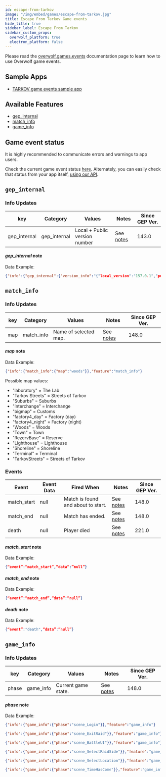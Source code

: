 ```yaml
---
id: escape-from-tarkov
image: "/img/embed/games/escape-from-tarkov.jpg"
title: Escape From Tarkov Game events
hide_title: true
sidebar_label: Escape From Tarkov
sidebar_custom_props:
  overwolf_platform: true
  electron_platform: false
---
```


<!-- GENERATED USING /scripts/generate.js -->

<head>
  <meta name="keywords" content="API for Escape From Tarkov, Escape From Tarkov API, SDK for Escape From Tarkov, Escape From Tarkov SDK"/>
</head>

<GameInfo gameId={21634} page="docs" />

Please read the [overwolf.games.events](../events) documentation page to learn how to use Overwolf game events.

## Sample Apps
* [TARKOV game events sample app](https://github.com/overwolf/events-sample-apps/tree/master/escape-from-tarkov-events-sample-app)

## Available Features

* [gep_internal](#gep_internal)
* [match_info](#match_info)
* [game_info](#game_info)

## Game event status

It is highly recommended to communicate errors and warnings to app users. 

Check the current game event status [here](/status/escape-from-tarkov/). Alternately, you can easily check that status from your app itself, [using our API](/topics/using-events/how-to-check-events-status-from-app).

## `gep_internal`

### Info Updates

key          | Category    | Values                    | Notes                 | Since GEP Ver. |
------------ | ------------| ------------------------- | --------------------- | ------------- | 
gep_internal | gep_internal| Local + Public version number|See [notes](#gep_internal-note)|   143.0       |

#### *gep_internal* note

Data Example:

```json
{"info":{"gep_internal":{"version_info":"{"local_version":"157.0.1","public_version":"157.0.1","is_updated":true}"}},"feature":"gep_internal"}
```

## `match_info`

### Info Updates

key          | Category    | Values                    | Notes                 | Since GEP Ver. |
------------ | ------------| ------------------------- | --------------------- | ------------- | 
map          | match_info  | Name of selected map.     | See [notes](#map-note)|   148.0       |

#### *map* note

Data Example:

```json
{"info":{"match_info":{"map":"woods"}},"feature":"match_info"}
```

Possible map values:
* "laboratory" = The Lab
* "Tarkov Streets" = Streets of Tarkov
* "Suburbs" = Suburbs
* "Interchange" = Interchange
* "bigmap" = Customs
* "factory4_day" = Factory (day)
* "factory4_night" = Factory (night)
* "Woods" = Woods
* "Town" = Town
* "RezervBase" = Reserve
* "Lighthouse" = Lighthouse
* "Shoreline" = Shoreline
* "Terminal" = Terminal
* "TarkovStreets" = Streets of Tarkov

### Events

Event       | Event Data   | Fired When    | Notes              | Since GEP Ver. |
------------| -------------| --------------| ------------------ | --------------|
match_start | null         | Match is found and about to start. | See [notes](#match_start-note) | 148.0  |
match_end   | null         | Match has ended.                   | See [notes](#match_end-note)   | 148.0  |
death       | null         | Player died                        |See [notes](#death-note)        | 221.0  |


#### *match_start* note

Data Example:

```json
{“event”:”match_start”,“data”:”null”}
```

#### *match_end* note

Data Example:

```json
{“event”:”match_end”,“data”:”null”}
```

#### *death* note

Data Example:

```json
{“event”:"death",“data”:”null”}
```

## `game_info`

### Info Updates

key          | Category    | Values                    | Notes                 | Since GEP Ver. |
------------ | ------------| ------------------------- | --------------------- | ------------- | 
phase        | game_info   | Current game state.       | See [notes](#phase-note)|   148.0       |

#### *phase* note

Data Example:

```json
{"info":{"game_info":{"phase":"scene_Login"}},"feature":"game_info"}
```
```json
{"info":{"game_info":{"phase":"scene_ExitRaid"}},"feature":"game_info"}
```
```json
{"info":{"game_info":{"phase":"scene_BattleUI"}},"feature":"game_info"}
```
```json
{"info":{"game_info":{"phase":"scene_SelectRaidSide"}},"feature":"game_info"}
```
```json
{"info":{"game_info":{"phase":"scene_SelectLocation"}},"feature":"game_info"}
```
```json
{"info":{"game_info":{"phase":"scene_TimeHasCome"}},"feature":"game_info"}
```
